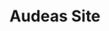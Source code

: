 ---
title: "Audeas Site"
publishedAt: "2025-05-19"
summary: "Desarrollo de headless site para AUDEAS Asociación Civil. Con Next.js, TypeScript, ShadCN, Tailwind y conectado a WordPress."
images:
  - "/images/projects/audeas-01-imanol-ortega.jpg"
  - "/images/projects/audeas-02-imanol-ortega.jpg"
link: "https://audeas.vercel.app/"
---